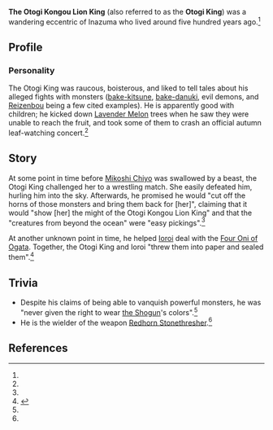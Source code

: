 {{Character Infobox
|type             = Historical
|region           = Inazuma
}}
{{Quote|"The Otogi Kongou Lion King is here. Demons beware!"|Redhorn Stonethresher Lore<ref name=":0">{{Ref/Weapon|Redhorn Stonethresher}}</ref>
}}
'''The Otogi Kongou Lion King''' (also referred to as the '''Otogi King''') was a wandering eccentric of Inazuma who lived around five hundred years ago.<ref name=":0" />

==Profile==
===Personality ===
The Otogi King was raucous, boisterous, and liked to tell tales about his alleged fights with monsters ([[Kitsune|bake-kitsune]], [[bake-danuki]], evil demons, and [[Reizenbou]] being a few cited examples). He is apparently good with children; he kicked down [[Lavender Melon]] trees when he saw they were unable to reach the fruit, and took some of them to crash an official autumn leaf-watching concert.<ref name=":0" />

==Story==
At some point in time before [[Mikoshi Chiyo]] was swallowed by a beast, the Otogi King challenged her to a wrestling match. She easily defeated him, hurling him into the sky. Afterwards, he promised he would "cut off the horns of those monsters and bring them back for [her]", claiming that it would "show [her] the might of the Otogi Kongou Lion King" and that the "creatures from beyond the ocean" were "easy pickings".<ref name=":0" />

At another unknown point in time, he helped [[Ioroi]] deal with the [[Four Oni of Ogata]]. Together, the Otogi King and Ioroi "threw them into paper and sealed them".<ref>{{Ref/Quest|Eight Locales Over Mountains and Seas: The Wonders of Adeptal Amber}}</ref>
==Trivia==
* Despite his claims of being able to vanquish powerful monsters, he was "never given the right to wear [[Ei|the Shogun]]'s colors".<ref name=":0" />
* He is the wielder of the weapon [[Redhorn Stonethresher]].<ref name=":0" />
==References==
{{Reflist}}